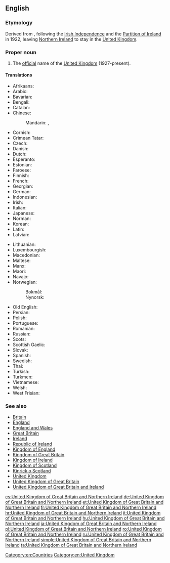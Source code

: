 ==English==
{{wikipedia}}

===Etymology===
Derived from {{term|United Kingdom of Great Britain and Ireland|lang=en}}, following the [[w:Irish Free State|Irish Independence]] and the [[w:Partition of Ireland|Partition of Ireland]] in 1922, leaving [[Northern Ireland]] to stay in the [[United Kingdom]].

===Proper noun===
{{en-proper noun|head=[[United Kingdom]] [[of]] [[Great Britain]] [[and]] [[Northern Ireland]]}}

# The [[official]] name of the [[United Kingdom]] (1927-present).

====Translations====
{{trans-top|United Kingdom of Great Britain and Northern Ireland}}
* Afrikaans: {{t|af|Verenigde Koninkryk van Groot-Brittanje en Noord-Ierland}}
* Arabic: {{t-needed|ar}}
* Bavarian: {{t|bar|Vareinigts Kinireich vó Großbritannien und Nordirland}}
* Bengali: {{t|bn|গ্রেইট ব্রিটেন এবং উত্তর আয়ারল্যাণ্ডের যুক্তরাজ্য}}
* Catalan: {{t|ca|Regne Unit de Gran Bretanya i Irlanda del Nord}}
* Chinese:
*: Mandarin: {{t|cmn|大不列顛及北愛爾蘭聯合王國|sc=Hani}}, {{t|cmn|大不列颠及北爱尔兰联合王国|tr=Dàbùlièdiān jí Běi-Ài'ěrlán Liánhé Wángguó|sc=Hani}}
* Cornish: {{t|kw|Ruwvaneth Unys Breten Veur ha Wordhon Gledh}}
* Crimean Tatar: {{t|crh|Büyük Britaniya ve Şimaliy İrlandiya Qоşma Qırallığı}}
* Czech: {{t+|cs|Spojené království Velké Británie a Severního Irska|n}}
* Danish: {{t|da|Det Forenede Kongerige Storbritannien og Nordirland|n}}
* Dutch: {{t|nl|Verenigd Koninkrijk van Groot-Brittannië en Noord-Ierland|n}}
* Esperanto: {{t|eo|Unuiĝinta Regno}}
* Estonian: {{t|et|Suurbritannia ja Põhja-Iiri Ühendkuningriik}}
* Faroese: {{t|fo|Sameinda kongsríkið Stórabretland og Norðurírland|n}}
* Finnish: {{t|fi|Ison-Britannian ja Pohjois-Irlannin yhdistynyt kuningaskunta}}
* French: {{t+|fr|Royaume-Uni de Grande-Bretagne et d’Irlande du Nord|m}}
* Georgian: {{t|ka|დიდი ბრიტანეთისა და ჩრდილოეთ ირლანდიის გაერთიანებული სამეფო|sc=Geor}}
* German: {{t+|de|Vereinigtes Königreich Großbritannien und Nordirland|n}}
* Indonesian: {{t|id|Kerajaan Serikat Britania Raya dan Irlandia Utara}}
* Irish: {{t|ga|Ríocht Aontaithe na Breataine Móire agus Thuaisceart Éireann|f}}
* Italian: {{t+|it|Regno Unito di Gran Bretagna e Irlanda del Nord|m}}
* Japanese: {{t|ja|グレートブリテン及び北アイルランド連合王国|tr=Gurēto Buriten oyobi Kita-Airurando rengōōkoku}}
* Norman: {{t|nrf|Rouoyaume Unni d'la Grande Brétangne et d'l'Irlande du Nord|m}}
* Korean: {{t|ko|그레이트 브리튼 북아일랜드 연합 왕국|sc=Kore}}
* Latin: {{t|la|Coniunctum Britanniae Magnae et Hiberniae Septentrionalis Regnum|n}}
* Latvian: {{t+|lv|Lielbritānijas un Ziemeļīrijas Apvienotā Karaliste|f}}
{{trans-mid}}
* Lithuanian: {{t+|lt|Jungtinė Didžiosios Britanijos ir Šiaurės Airijos Karalystė}}
* Luxembourgish: {{t|lb|Vereenegt Kinnekräich vu Groussbritannien an Nordirland}}
* Macedonian: {{t|mk|Обединето Кралство на Велика Британија и Северна Ирска|n|tr=Obedíneto Králstvo na Vélika Británija i Séverna ĺrska}}
* Maltese: {{t|mt|Renju Unit tal-Gran Brittanja u l-Irlanda ta' Fuq|m|alt=Ir-Renju Unit tal-Gran Brittanja u l-Irlanda ta' Fuq}}
* Manx: {{t|gv|Reeriaght Unnaneysit ny Bretyn Mooar as Nerin Hwoaie}}
* Maori: {{t|mi|Ko te Kīngatanga Kotahi o Piritene Nui me Airangi ki te Raki}}
* Navajo: {{t|nv|Tótaʼ Dinéʼiʼ dóó Náhookǫsjí Bitsiighaʼ Łichííʼí Bikéyah Ałhidadiidzooígíí}}
* Norwegian:
*: Bokmål: {{t|nb|Det forente kongerike Storbritannia og Nord-Irland|n}}
*: Nynorsk: {{t|nn|Det sameinte kongeriket Storbritannia og Nord-Irland|n}}
* Old English: {{t|ang|Geānede Cynerīce Grēatre Brytene and Norþīrlandes|n}}
* Persian: {{t-needed|fa}}
* Polish: {{t+|pl|Zjednoczone Królestwo Wielkiej Brytanii i Irlandii Północnej|n}}
* Portuguese: {{t|pt|Reino Unido da Grã-Bretanha e Irlanda do Norte|m}}
* Romanian: {{t|ro|Regatul Unit al Marii Britanii și al Irlandei de Nord|n}}
* Russian: {{t+|ru|Соединённое Короле́вство Великобрита́нии и Се́верной Ирла́ндии|n}}
* Scots: {{t|sco|Unitit Kinrick o Great Breetain an Northren Ireland}}
* Scottish Gaelic: {{t|gd|An Rìoghachd Aonaichte Bhreatainn is Èireann a Tuath|f}}
* Slovak: {{t|sk|Spojené kráľovstvo Veľkej Británie a Severného Írska|n}}
* Spanish: {{t|es|Reino Unido de Gran Bretaña e Irlanda del Norte|m}}
* Swedish: {{t|sv|Förenade konungariket Storbritannien och Nordirland}}
* Thai: {{t|th|สหราชอาณาจักรบริเตนใหญ่และไอร์แลนด์เหนือ|tr=Sa ha rat cha a na jak Bri ten Yai lae Ai laen Neua|sc=Thai}}
* Turkish: {{t+|tr|Büyük Britanya ve Kuzey İrlanda Birleşik Krallığı}}
* Turkmen: {{t|tk|Beýik Britaniýanyň we Demirgazyk Irlandiýanyň Birleşen Patyşalygy}}
* Vietnamese: {{t|vi|Vương quốc Liên hiệp Anh và Bắc Ireland}}
* Welsh: {{t|cy|Teyrnas Unedig Prydain Fawr a Gogledd Iwerddon|f}}
* West Frisian: {{t|fy|Feriene Keninkryk fan Grut-Brittanje en Noard-Ierlân}}
{{trans-bottom}}

===See also===
* [[Britain]]
* [[England]]
* [[England and Wales]]
* [[Great Britain]]
* [[Ireland]]
* [[Republic of Ireland]]
* [[Kingdom of England]]
* [[Kingdom of Great Britain]]
* [[Kingdom of Ireland]]
* [[Kingdom of Scotland]]
* [[Kinrick o Scotland]]
* [[United Kingdom]]
* [[United Kingdom of Great Britain]]
* [[United Kingdom of Great Britain and Ireland]]

[[Category:en:Countries]]
[[Category:en:United Kingdom]]

[[cs:United Kingdom of Great Britain and Northern Ireland]]
[[de:United Kingdom of Great Britain and Northern Ireland]]
[[et:United Kingdom of Great Britain and Northern Ireland]]
[[fr:United Kingdom of Great Britain and Northern Ireland]]
[[hr:United Kingdom of Great Britain and Northern Ireland]]
[[it:United Kingdom of Great Britain and Northern Ireland]]
[[hu:United Kingdom of Great Britain and Northern Ireland]]
[[ja:United Kingdom of Great Britain and Northern Ireland]]
[[pl:United Kingdom of Great Britain and Northern Ireland]]
[[ro:United Kingdom of Great Britain and Northern Ireland]]
[[ru:United Kingdom of Great Britain and Northern Ireland]]
[[simple:United Kingdom of Great Britain and Northern Ireland]]
[[ta:United Kingdom of Great Britain and Northern Ireland]]